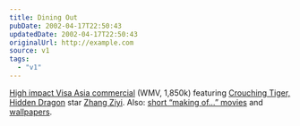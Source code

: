```yaml
---
title: Dining Out
pubDate: 2002-04-17T22:50:43
updatedDate: 2002-04-17T22:50:43
originalUrl: http://example.com
source: v1
tags:
  - "v1"
---
```


[High impact Visa Asia commercial][1] (WMV, 1,850k) featuring [Crouching Tiger, Hidden Dragon][2] star [Zhang Ziyi][3]. Also: [short &#8220;making of&#8230;&#8221; movies][4] and [wallpapers][5].

[1]: http://www.visa-asia.com/visa_apac/offers/images/tvc.wmv
[2]: http://uk.imdb.com/Title?0190332 "Crouching Tiger, Hidden Dragon at IMDb UK"
[3]: http://uk.imdb.com/Name?Ziyi,+Zhang "Zhang Ziyi at IMDb UK"
[4]: http://www.visa-asia.com/visa_apac/offers/tvc_index.shtml
[5]: http://www.visa-asia.com/visa_apac/offers/tvc_wallpaper.shtml
